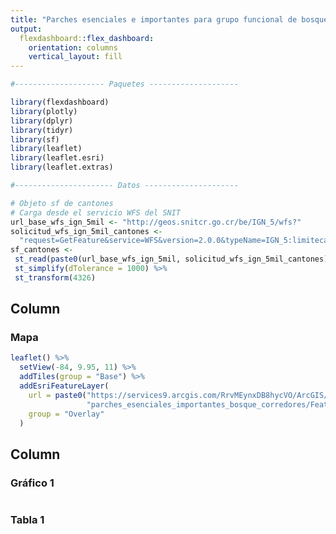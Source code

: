 ```yaml
---
title: "Parches esenciales e importantes para grupo funcional de bosque"
output: 
  flexdashboard::flex_dashboard:
    orientation: columns
    vertical_layout: fill
---
```


```r
#-------------------- Paquetes --------------------

library(flexdashboard)
library(plotly)
library(dplyr)
library(tidyr)
library(sf)
library(leaflet)
library(leaflet.esri)
library(leaflet.extras)

#---------------------- Datos ---------------------

# Objeto sf de cantones
# Carga desde el servicio WFS del SNIT
url_base_wfs_ign_5mil <- "http://geos.snitcr.go.cr/be/IGN_5/wfs?"
solicitud_wfs_ign_5mil_cantones <-
  "request=GetFeature&service=WFS&version=2.0.0&typeName=IGN_5:limitecantonal_5k&outputFormat=application/json"
sf_cantones <-
 st_read(paste0(url_base_wfs_ign_5mil, solicitud_wfs_ign_5mil_cantones)) %>%
 st_simplify(dTolerance = 1000) %>%
 st_transform(4326)
```

Column {data-width=650}
-----------------------------------------------------------------------

### Mapa

```r
leaflet() %>%
  setView(-84, 9.95, 11) %>%
  addTiles(group = "Base") %>%
  addEsriFeatureLayer(
    url = paste0("https://services9.arcgis.com/RrvMEynxDB8hycVO/ArcGIS/rest/services/",
                 "parches_esenciales_importantes_bosque_corredores/FeatureServer/0?token=umbDHiqWzA0uFDBIez41jSU7u6moRbokgIQwEBLbk6-kJm99mNZw6AFOTVYx7fPBj5SoatGC7oW2Prj97uaa36NmBUJ4U8KUk8qu2PilfsVWinOp-bDtuUCccx1Ge-uNNLUEF7I2N2eXIo8KW1-YgYm9Yy6P_pskbOhcUfFqEIs_RGPO_YDBEh7WBN_mYSReIi-Wbgvtv9VxXJLoQwxEmvfskVLCMPJdt15imyPHxnQfRtdCP0rMgVBYHICh-5iW"),
    group = "Overlay"
  )
```

Column {data-width=350}
-----------------------------------------------------------------------

### Gráfico 1

```r

```

### Tabla 1

```r

```

